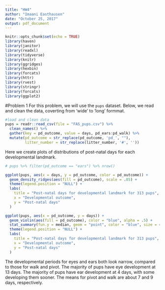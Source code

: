 ```yaml
---
title: "HW4"
author: "Imaani Easthausen"
date: "October 25, 2017"
output: pdf_document
---
```


```r
knitr::opts_chunk$set(echo = TRUE)
library(haven)
library(janitor)
library(readxl)
library(tidyverse)
library(knitr)
library(ggridges)
library(hexbin)
library(forcats)
library(httr)
library(rvest)
library(stringr)
library(forcats)
library(ggplot2)
```

#Problem 1
For this problem, we will use the `pups` dataset. Below, we read and clean the data, coverting from 'wide' to 'long' formmat. 
```r
#load and clean data
pups = readr::read_csv(file = "FAS_pups.csv") %>%
  clean_names() %>%
  gather(key = pd_outcome, value = days, pd_ears:pd_walk) %>%
  mutate(pd_outcome = str_replace(pd_outcome, 'pd_', ""), 
         litter_number = str_replace(litter_number, '#', ''))
```

Here we create plots of distributions of post-natal days for each developmental landmark.

```r

# pups %>% filter(pd_outcome == "ears") %>% nrow()

ggplot(pups, aes(x = days, y = pd_outcome, color = pd_outcome)) + 
  geom_density_ridges(aes(fill = pd_outcome), scale = .85) +
  theme(legend.position = "NULL") +
  labs(
    title = "Post-natal days for developmental landmark for 313 pups",
    x = "Developmental outcome",
    y = "Post-natal days"
  )

ggplot(pups, aes(x = pd_outcome, y = days)) + 
  geom_violin(aes(fill = pd_outcome), color = "blue", alpha = .5) + 
  stat_summary(fun.y = median, geom = "point", color = "blue", size = 4) + 
  theme(legend.position = "NULL") +
  labs(
    title = "Post-natal days for developmental landmark for 313 pups",
    x = "Developmental outcome",
    y = "Post-natal days"
  )

```


The developmental periods for eyes and ears both look narrow, compared to those for walk and pivot. The majority of pups have eye development at 13 days. The majority of pups have ear development at 4 days, with some developing them sooner. The means for pivot and walk are about 7 and 9 days, respectively. 

